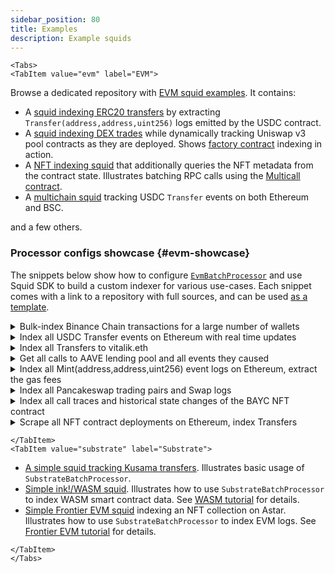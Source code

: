 ```yaml
---
sidebar_position: 80
title: Examples
description: Example squids
---
```




```mdx-code-block
<Tabs>
<TabItem value="evm" label="EVM">
```

Browse a dedicated repository with [EVM squid examples](https://github.com/subsquid-labs/squid-evm-examples). It contains:

- A [squid indexing ERC20 transfers](https://github.com/subsquid-labs/evm-logs-example) by extracting `Transfer(address,address,uint256)` logs emitted by the USDC contract.
- A [squid indexing DEX trades](https://github.com/subsquid-labs/evm-factory-example) while dynamically tracking Uniswap v3 pool contracts as they are deployed. Shows [factory contract](/sdk/resources/evm/factory-contracts) indexing in action.
- A [NFT indexing squid](https://github.com/subsquid-labs/evm-multicall-example) that additionally queries the NFT metadata from the contract state. Illustrates batching RPC calls using the [Multicall contract](/sdk/resources/tools/typegen/generation/#batching-contract-state-calls-using-the-multicall-contract).
- A [multichain squid](https://github.com/subsquid-labs/squid-multichain-template) tracking USDC `Transfer` events on both Ethereum and BSC.

and a few others.

### Processor configs showcase {#evm-showcase}

The snippets below show how to configure [`EvmBatchProcessor`](/sdk/reference/processors/evm-batch) and use Squid SDK to build a custom indexer for various use-cases. Each snippet comes with a link to a repository with full sources, and can be used [as a template](/squid-cli/init/#sqd-init-name).

<details>
<summary>Bulk-index Binance Chain transactions for a large number of wallets</summary>

[Full squid here](https://github.com/subsquid-labs/showcase00-analyzing-a-large-number-of-wallets).

```ts title="src/processor.ts"
export const processor = new EvmBatchProcessor()
  .setDataSource({
    archive: lookupArchive('binance'),
  })
  .addTransaction({})
```

```ts title="src/main.ts"
const wallets: Set<string> = loadWallets()
// wallets.size can be very large (tested at 1.4M)

processor.run(new TypeormDatabase(), async (ctx) => {
  for (let block of ctx.blocks) {
    for (let txn of block.transactions) {
      if (wallets.has(txn.from)) {
        // process a txn initiated by the wallet
      }
      if (txn.to && wallets.has(txn.to)) {
        // process a txn directed to the wallet
      }
    }
  }
})
```

</details>

<details>
<summary>Index all USDC Transfer events on Ethereum with real time updates</summary>

Real time data is fetched from a chain node RPC; a Database object with hot blocks support is required to store it (see [this page](/sdk/resources/basics/unfinalized-blocks) for more details). [Full squid here](https://github.com/subsquid-labs/showcase01-all-usdc-transfers).

```ts
export const USDC_CONTRACT_ADDRESS = '0xa0b86991c6218b36c1d19d4a2e9eb0ce3606eb48'

export const processor = new EvmBatchProcessor()
  .setDataSource({
    archive: lookupArchive('eth-mainnet'),
    chain: 'https://rpc.ankr.com/eth',
  })
  .setFinalityConfirmation(75)
  .addLog({
    range: {from: 6_082_465},
    address: [USDC_CONTRACT_ADDRESS],
    topic0: [usdcAbi.events.Transfer.topic],
  })
  .setFields({
    log: {
      transactionHash: true,
    },
  })
```

</details>

<details>
<summary>Index all Transfers to vitalik.eth</summary>

All `Transfer(address,address,uint256)` will be captured, including ERC20 and ERC721 transfers and possibly events with the same signature made with other protocols. [Full squid here](https://github.com/subsquid-labs/showcase02-all-transfers-to-a-wallet).

```ts
export const VITALIK_ETH_TOPIC = '0x000000000000000000000000d8da6bf26964af9d7eed9e03e53415d37aa96045'

export const processor = new EvmBatchProcessor()
  .setDataSource({
    archive: lookupArchive('eth-mainnet'),
  })
  .addLog({
    topic0: [erc20abi.events.Transfer.topic],
    topic2: [VITALIK_ETH_TOPIC],
  })
```

</details>

<details>
<summary>Get all calls to AAVE lending pool and all events they caused</summary>

Including events emitted by other contracts. Get ETH value involved in each call.

[Full squid here](https://github.com/subsquid-labs/showcase03-all-events-caused-by-contract-calls/).

```ts
export const AAVE_CONTRACT = '0x7d2768de32b0b80b7a3454c06bdac94a69ddc7a9'

export const processor = new EvmBatchProcessor()
  .setDataSource({
    archive: lookupArchive('eth-mainnet'),
  })
  .setBlockRange({ from: 11_362_579 })
  .addTransaction({
    to: [AAVE_CONTRACT],
    logs: true,
  })
  .setFields({
    transaction: {
      value: true,
      sighash: true,
    },
    log: {
      transactionHash: true,
    },
  })
```

</details>

<details>
<summary>Index all Mint(address,address,uint256) event logs on Ethereum, extract the gas fees</summary>

[Full squid here](https://github.com/subsquid-labs/showcase04-all-mint-events).

```ts
export const processor = new EvmBatchProcessor()
  .setDataSource({
    archive: lookupArchive('eth-mainnet'),
  })
  .addLog({
    topic0: [usdcAbi.events.Mint.topic],
    transaction: true,
  })
  .setFields({
    transaction: {
      gasUsed: true,
    }
  })
```

</details>

<details>
<summary>Index all Pancakeswap trading pairs and Swap logs</summary>

[Full squid here](https://github.com/subsquid-labs/showcase05-dex-pair-creation-and-swaps).

```ts
export const FACTORY_ADDRESSES = [
  '0xbcfccbde45ce874adcb698cc183debcf17952812',
  '0xca143ce32fe78f1f7019d7d551a6402fc5350c73',
]

const PAIR_CREATED_TOPIC = '0x0d3648bd0f6ba80134a33ba9275ac585d9d315f0ad8355cddefde31afa28d0e9'
const SWAP_TOPIC = '0xd78ad95fa46c994b6551d0da85fc275fe613ce37657fb8d5e3d130840159d822'

export const processor = new EvmBatchProcessor()
  .setDataSource({
    archive: lookupArchive('binance'),
  })
  .setBlockRange({ from: 586_851 })
  .addLog({
    address: FACTORY_ADDRESSES,
    topic0: [PAIR_CREATED_TOPIC],
  })
  .addLog({
    topic0: [SWAP_TOPIC],
  })
  .setFields({
    log: {
      transactionHash: true,
    },
  })
```

</details>

<details>
<summary>Index all call traces and historical state changes of the BAYC NFT contract</summary>

Call traces will expose any internal calls to BAYC by other contracts. [Full squid here](https://github.com/subsquid-labs/showcase06-all-bayc-call-traces).

```ts
const BAYC_ADDRESS = '0xbc4ca0eda7647a8ab7c2061c2e118a18a936f13d'

export const processor = new EvmBatchProcessor()
  .setDataSource({
    archive: lookupArchive('eth-mainnet'),
  })
  .setBlockRange({ from: 12_287_507 })
  .addTrace({
    type: ['call'],
    callTo: [BAYC_ADDRESS],
    transaction: true,
  })
  .addStateDiff({
    address: [BAYC_ADDRESS],
    transaction: true,
  })
  .setFields({
    trace: {
      callTo: true,
      callFrom: true,
      callSighash: true,
    },
 })
```

</details>

<details>
<summary>Scrape all NFT contract deployments on Ethereum, index Transfers</summary>

All contract creations are scraped; they will be checked for ERC721 compliance in the batch handler. All ERC721 `Transfer` events are scraped so that they can be filtered and binned by the contract in the batch handler. [Full squid here](https://github.com/subsquid-labs/showcase07-grab-all-nft-transfers).

```ts
export const processor = new EvmBatchProcessor()
  .setDataSource({
    archive: lookupArchive('eth-mainnet'),
  })
  .addTrace({
    type: ['create'],
    transaction: true,
  })
  .addLog({
    topic0: [erc721.events.Transfer.topic],
  })
  .setFields({
    trace: {
      createResultCode: true, // for checking ERC721 compliance
      createResultAddress: true,
    },
  })
```

</details>


```mdx-code-block
</TabItem>
<TabItem value="substrate" label="Substrate">
```

- [A simple squid tracking Kusama transfers](https://github.com/subsquid-labs/squid-substrate-template). Illustrates basic usage of `SubstrateBatchProcessor`.
- [Simple ink!/WASM squid](https://github.com/subsquid-labs/squid-wasm-template). Illustrates how to use `SubstrateBatchProcessor` to index WASM smart contract data. See [WASM tutorial](/sdk/tutorials/ink) for details.
- [Simple Frontier EVM squid](https://github.com/subsquid-labs/squid-frontier-evm-template) indexing an NFT collection on Astar. Illustrates how to use `SubstrateBatchProcessor` to index EVM logs. See [Frontier EVM tutorial](/sdk/tutorials/frontier-evm) for details.

[//]: # (!!!! Update Substrate examples in github.com/subsquid-labs/squid-substrate-examples and mention them here)


```mdx-code-block
</TabItem>
</Tabs>
```
